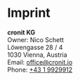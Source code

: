 # Imprint

**cronit KG**  
Owner: Nico Schett  
Löwengasse 28 / 4  
1030 Vienna, Austria  
Email: [office@cronit.io](mailto:office@cronit.io)  
Phone: [+43 1 9929912](tel:+4319929912)
